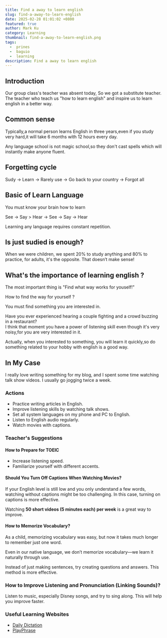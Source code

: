 ```yaml
---
title: Find a away to learn english
slug: find-a-away-to-learn-english
date: 2025-02-28 01:01:02 +0800
featured: true
author: Mark Ku
category: Learning
thumbnail: find-a-away-to-learn-english.png
tags:
  -  prines
  -  baguio
  -  learning
description: Find a away to learn english
---
```

## Introduction
Our group class's teacher was absent today, So we got a substitute teacher.  
The teacher who teach us "how to learn english" and inspire us to learn english in a better way.

## Common sense   
Typically,a normal person learns English in three years,even if you study very hard,it will take 6 months with 12 hours every day.  

Any language school is not magic school,so they don't cast spells which will instantly make anyone fluent.

## Forgetting cycle 
Sudy -> Learn -> Rarely use -> Go back to your country -> Forgot all   

## Basic of Learn Language 
You must know your brain how to learn 

See -> Say > Hear -> See -> Say -> Hear 

Learning any language requires constant repetition.  

## Is just sudied is enough? 
When we were children, we spent 20% to study anything and 80% to practice, for adults, it's the opposite.
That doesn’t make sense!

## What's the importance of learning english ?

The most important thing is "Find what way works for youself!" 

How to find the way for yourself ?  

You must find something you are interested in.

Have you ever experienced hearing a couple fighting and a crowd buzzing in a restaurant?   
I think that moment you have a power of listening skill even though it's very noisy,for you are very interested in it. 

Actually, when you interested to something, you will learn it quickly,so do something related to your hobby with english is a good way.   

## In My Case  
I really love writing something for my blog, and I spent some time watching talk show videos. I usually go jogging twice a week.  

### **Actions**  
- Practice writing articles in English.  
- Improve listening skills by watching talk shows.  
- Set all system languages on my phone and PC to English.  
- Listen to English audio regularly.  
- Watch movies with captions.  

### **Teacher's Suggestions**  

#### **How to Prepare for TOEIC**  
- Increase listening speed.  
- Familiarize yourself with different accents.  

#### **Should You Turn Off Captions When Watching Movies?**  
If your English level is still low and you only understand a few words, watching without captions might be too challenging. In this case, turning on captions is more effective.  

Watching **50 short videos (5 minutes each) per week** is a great way to improve.  

#### **How to Memorize Vocabulary?**  
As a child, memorizing vocabulary was easy, but now it takes much longer to remember just one word.  

Even in our native language, we don’t memorize vocabulary—we learn it naturally through use.  

Instead of just making sentences, try creating questions and answers. This method is more effective.  

### **How to Improve Listening and Pronunciation (Linking Sounds)?**  
Listen to music, especially Disney songs, and try to sing along. This will help you improve faster.  

### **Useful Learning Websites**  
- [Daily Dictation](https://dailydictation.com/#google_vignette)  
- [PlayPhrase](https://www.playphrase.me/#/search?language=en)  

